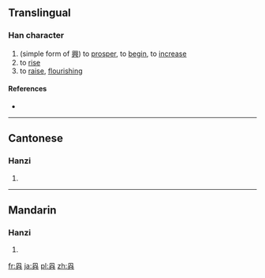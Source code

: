 ==Translingual==

===Han character===
{{Han char|rn=12|rad=八|as=05|sn=7|four=|canj=月人一金 (BOMC)}}

# (simple form of [[興]]) to [[prosper]], to [[begin]], to [[increase]]
# to [[rise]]
# to [[raise]], [[flourishing]]

====References====
* {{Han ref|kx=0127.171|hdz=10244.030|uh=34B7|ud=13495}}

----

==Cantonese==

===Hanzi===
{{yue-hanzi|jyut=[[hing2]], [[hing3]]|y=hing2, hing3}}

# {{defn|lang=yue|sort=八05}}

----

==Mandarin==

===Hanzi===
{{cmn-hanzi|pin=[[guǎ]] ([[gua3]]), [[xìng]] ([[xing4]]), [[xǔ]] ([[xu3]])|wg=kua<sup>3</sup>, hsing<sup>4</sup>, hsü<sup>3</sup>}}

# {{defn|lang=cmn|sort=八05}}

[[fr:㒷]]
[[ja:㒷]]
[[pl:㒷]]
[[zh:㒷]]